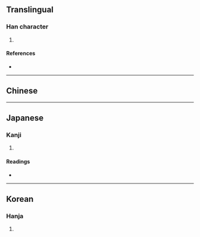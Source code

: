 {{character info/new}}
{{also|燁}}
==Translingual==

===Han character===
{{Han char|rn=86|rad=火|as=14|sn=18|four=|canj=FATJ|ids=⿰火曅}}

# {{defn|Han|sort=火14}}

====References====
* {{Han ref|kx=0687.171|dkj=19581|dj=1099.020|hdz=32243.030|uh=7217|ud=29207}}

----

==Chinese==
{{zh-see|燁|v}}

----

==Japanese==

===Kanji===
{{ja-kanji|grade=|rs=火14}}

# {{defn|lang=ja|sort=火14}}

====Readings====
* {{ja-readings|on=[[よう]] (yō), [[ゆう]] (yū), [[おう]] (ō)|kun=[[さかん]] (sakan)}}

----

==Korean==

===Hanja===
{{ko-hanja|hangeul=엽|eumhun=|rv=yeop|mr=yŏp|y=yep}}

# {{defn|lang=ko|sort=火14}}